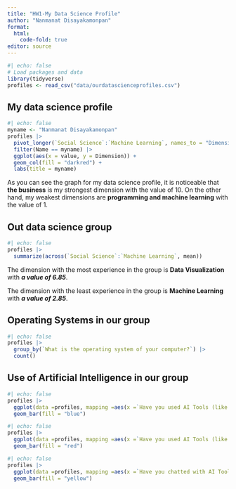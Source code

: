 ```yaml
---
title: "HW1-My Data Science Profile"
author: "Nanmanat Disayakamonpan"
format: 
  html: 
    code-fold: true
editor: source
---
```


```r
#| echo: false
# Load packages and data
library(tidyverse)
profiles <- read_csv("data/ourdatascienceprofiles.csv")
```

## My data science profile

```r
#| echo: false
myname <- "Nanmanat Disayakamonpan"
profiles |> 
  pivot_longer(`Social Science`:`Machine Learning`, names_to = "Dimension") |> 
  filter(Name == myname) |> 
  ggplot(aes(x = value, y = Dimension)) + 
  geom_col(fill = "darkred") +
  labs(title = myname)
```

As you can see the graph for my data science profile, it is noticeable that **the business** is my strongest dimension with the value of 10. On the other hand, my weakest dimensions are **programming and machine learning** with the value of 1.

## Out data science group

```r
#| echo: false
profiles |> 
  summarize(across(`Social Science`:`Machine Learning`, mean))
```

The dimension with the most experience in the group is **Data Visualization** with ***a value of 6.85***.

The dimension with the least experience in the group is **Machine Learning** with ***a value of 2.85***.

## Operating Systems in our group

```r
#| echo: false
profiles |> 
  group_by(`What is the operating system of your computer?`) |> 
  count()
```

## Use of Artificial Intelligence in our group

```r
#| echo: false
profiles |> 
  ggplot(data =profiles, mapping =aes(x =`Have you used AI Tools (like GitHub Copilot) while writing code?`)) +
  geom_bar(fill = "blue") 
```

```r
#| echo: false
profiles |> 
  ggplot(data =profiles, mapping =aes(x =`Have you used AI Tools (like ChatGPT) to draft text for you?`)) +
  geom_bar(fill = "red")
```

```r
#| echo: false
profiles |>
  ggplot(data =profiles, mapping =aes(x =`Have you chatted with AI Tools (like ChatGPT) to learn about a new topic?`)) +
  geom_bar(fill = "yellow")
```
